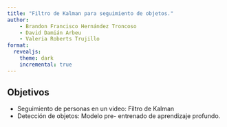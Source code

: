 ```yaml
---
title: "Filtro de Kalman para seguimiento de objetos."
author: 
    - Brandon Francisco Hernández Troncoso
    - David Damián Arbeu
    - Valeria Roberts Trujillo 
format:
  revealjs:
    theme: dark
    incremental: true  
---
```


::: {.incremental}
# Objetivos

- Seguimiento de personas en un video:
Filtro de Kalman
- Detección de objetos: Modelo pre-
entrenado de aprendizaje profundo.
:::
